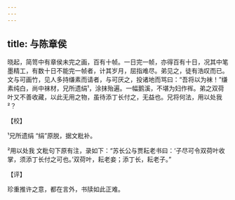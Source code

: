 ```yaml
---
---
---
```

title: 与陈章侯
---







晓起，简笥中有章侯未完之画，百有十帧。一日完一帧，亦得百有十日，况其中笔墨精工，有数十日不能完一帧者，计其岁月，屈指难尽。弟见之，徒有浩叹而已。文与可画竹，见人多持缣素而请者，与可厌之，投诸地而骂曰：“吾将以为袜！”缣素纯白，尚中袜材，兄所遗绢¹，涂抹殆遍。一幅鹅溪，不堪为妇作裈。弟之双荷叶又不善收藏，以此无用之物，虽待添丁长付之，无益也。兄将何法，用以处我²？

【校】

¹兄所遗绢 “绢”原脱，据文粃补。

²用以处我 文粃句下原有注，录如下：“苏长公与贾耘老书曰：‘子尽可令双荷叶收掌，须添丁长付之可也。’双荷叶，耘老妾；添丁长，耘老子。”

【评】

珍重推许之意，都在言外，书牍如此正难。